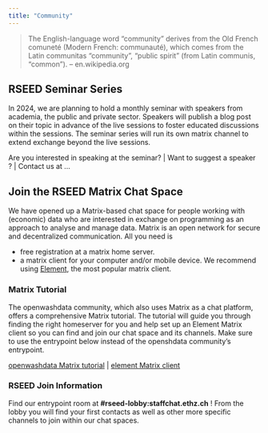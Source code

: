 ```yaml
---
title: "Community"
---
```


>The English-language word "community" derives from the Old French comuneté (Modern French: communauté), which comes from the Latin communitas "community", "public spirit" (from Latin communis, "common"). -- en.wikipedia.org

## RSEED Seminar Series

In 2024, we are planning to hold a monthly seminar with speakers from academia, the public and private sector. Speakers will publish a blog post on their topic in advance of the live sessions to foster educated discussions within the sessions. The seminar series will run its own matrix channel to extend exchange beyond the live sessions. 

Are you interested in speaking at the seminar? | Want to suggest a speaker ? | Contact us at ... 


## Join the RSEED Matrix Chat Space

We have opened up a Matrix-based chat space for people working with (economic) data who are interested in exchange on programming as an approach to analyse and manage data. Matrix is an open network for secure and decentralized communication. All you need is

- free registration at a matrix home server. 
- a matrix client for your computer and/or mobile device. We recommend using [Element](https://element.io/download), the most popular matrix client. 

### Matrix Tutorial 

The openwashdata community, which also uses Matrix as a chat platform, offers a comprehensive Matrix tutorial. The tutorial will guide you through finding the right homeserver for you and help set up an Element Matrix client so you can find and join our chat space and its channels. Make sure to use the entrypoint below instead of the openshdata community's entrypoint. 

[openwashdata Matrix tutorial](https://openwashdata.org/pages/get-started/chat/) | [element Matrix client](https://element.io/)

### RSEED Join Information

Find our entrypoint room at **#rseed-lobby:staffchat.ethz.ch** ! 
From the lobby you will find your first contacts as well as other more specific channels to join within our chat spaces. 
